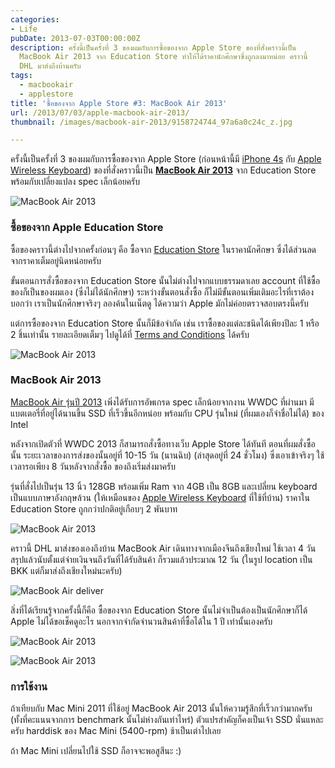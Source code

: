 ```yaml
---
categories:
- Life
pubDate: 2013-07-03T00:00:00Z
description: ครั้งนี้เป็นครั้งที่ 3 ของผมกับการซื้อของจาก Apple Store ของที่สั่งคราวนี้เป็น
  MacBook Air 2013 จาก Education Store ทำให้ได้ราคานักศึกษาซึ่งถูกลงมาหน่อย คราวนี้
  DHL มาส่งถึงบ้านครับ
tags:
  - macbookair
  - applestore
title: 'ซื้อของจาก Apple Store #3: MacBook Air 2013'
url: /2013/07/03/apple-macbook-air-2013/
thumbnail: /images/macbook-air-2013/9158724744_97a6a0c24c_z.jpg

---
```


ครั้งนี้เป็นครั้งที่ 3 ของผมกับการซื้อของจาก Apple Store (ก่อนหน้านี้มี [iPhone 4s](https://armno.in.th/2012/02/08/iphone-4s-from-apple-online-store/) กับ [Apple Wireless Keyboard](https://armno.in.th/2012/11/21/apple-wireless-keyboard/)) ของที่สั่งคราวนี้เป็น <strong><a href="https://www.apple.com/th/macbook-air/">MacBook Air 2013</a></strong> จาก Education Store พร้อมกับเปลี่ยงแปลง spec เล็กน้อยครับ

![MacBook Air 2013](/images/macbook-air-2013/9158724744_97a6a0c24c_z.jpg)

### ซื้อของจาก Apple Education Store

ซื้อของคราวนี้ต่างไปจากครั้งก่อนๆ คือ ซื้อจาก [Education Store](https://store.apple.com/th-k12) ในราคานักศึกษา ซึ่งได้ส่วนลดจากราคาเต็มอยู่นิดหน่อยครับ

ขั้นตอนการสั่งซื้อของจาก Education Store นั้นไม่ต่างไปจากแบบธรรมดาเลย account ที่ใช้ซื้อของก็เป็นของผมเอง (ซึ่งไม่ได้นักศึกษา) ระหว่างขั้นตอนสั่งซื้อ ก็ไม่มีขั้นตอนเพิ่มเติมอะไรที่เราต้องบอกว่า เราเป็นนักศึกษาจริงๆ ลองค้นในเน็ตดู ได้ความว่า Apple มักไม่ค่อยตรวจสอบตรงนี้ครับ

แต่การซื้อของจาก Education Store นั้นก็มีข้อจำกัด เช่น เราซื้อของแต่ละชนิดได้เพียงปีละ 1 หรือ 2 ชิ้นเท่านั้น รายละเอียดเต็มๆ ไปดูได้ที่ [Terms and Conditions](https://store.apple.com/th-k12/browse/open/salespolicies/edu#purchasequantity) ได้ครับ

![MacBook Air 2013](/images/macbook-air-2013/9156485407_bcc428e910_z.jpg)

### MacBook Air 2013

[MacBook Air รุ่นปี 2013](https://www.apple.com/th/macbook-air/specs.html) เพิ่งได้รับการอัพเกรด spec เล็กน้อยจากงาน WWDC ที่ผ่านมา มีแบตเตอรี่ที่อยู่ได้นานขึ้น SSD ที่เร็วขึ้นอีกหน่อย พร้อมกับ CPU รุ่นใหม่ (ที่ผมเองก็จำชื่อไม่ได้) ของ Intel

หลังจากเปิดตัวที่ WWDC 2013 ก็สามารถสั่งซื้อทางเว็บ Apple Store ได้ทันที ตอนที่ผมสั่งซื้อนั้น ระยะเวลาของการส่งของนั้นอยู่ที่ 10-15 วัน (นานฉิบ) (ล่าสุดอยู่ที่ 24 ชั่วโมง) ซึ่งเอาเข้าจริงๆ ใช้เวลารอเพียง 8 วันหลังจากสั่งซื้อ ของถึงเริ่มส่งมาครับ

รุ่นที่สั่งไปเป็นรุ่น 13 นิ้ว 128GB พร้อมเพิ่ม Ram จาก 4GB เป็น 8GB และเปลี่ยน keyboard เป็นแบบภาษาอังกฤษล้วน (ให้เหมือนของ [Apple Wireless Keyboard](https://armno.in.th/2012/11/21/apple-wireless-keyboard/) ที่ใช้ที่บ้าน) ราคาใน Education Store ถูกกว่าปกติอยู่เกือบๆ 2 พันบาท

![MacBook Air 2013](/images/macbook-air-2013/9158727254_6738804e0b_z.jpg)

คราวนี้ DHL มาส่งของเองถึงบ้าน MacBook Air เดินทางจากเมืองจีนถึงเชียงใหม่ ใช้เวลา 4 วัน สรุปแล้วนับตั้งแต่จ่ายเงินจนถึงวันที่ได้รับสินค้า ก็รวมแล้วประมาณ 12 วัน (ในรูป location เป็น BKK แต่ก็มาส่งถึงเชียงใหม่นะครับ)

![MacBook Air deliver](/images/macbook-air-2013/9195143510_e0c204b6b8_o.png)

สิ่งที่ได้เรียนรู้จากครั้งนี้ก็คือ ซื้อของจาก Education Store นั้นไม่จำเป็นต้องเป็นนักศึกษาก็ได้ Apple ไม่ได้ขอเช็คดูอะไร นอกจากจำกัดจำนวนสินค้าที่ซื้อได้ใน 1 ปี เท่านั้นเองครับ

![MacBook Air 2013](/images/macbook-air-2013/9156490607_d6fa2e911c_z.jpg)

![MacBook Air 2013](/images/macbook-air-2013/9156493217_fb59095f99_z.jpg)

### การใช้งาน

ถ้าเทียบกับ Mac Mini 2011 ที่ใช้อยู่ MacBook Air 2013 นั้นให้ความรู้สึกที่เร็วกว่ามากครับ (ทั้งที่คะแนนจากการ benchmark นั้นไม่ห่างกันเท่าไหร่) ตัวแปรสำคัญก็คงเป็นเจ้า SSD นั่นแหละครับ harddisk ของ Mac Mini (5400-rpm) ช้าเป็นเต่าไปเลย

ถ้า Mac Mini เปลี่ยนไปใช้ SSD ก็อาจจะพอสูสีนะ :)
